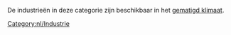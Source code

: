 

De industrieën in deze categorie zijn beschikbaar in het [[nl/Manual/Klimaat#Gematigd|gematigd klimaat]].

[[Category:nl/Industrie]]